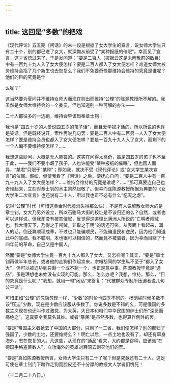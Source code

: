 ```yaml
---
---
---
```

title: 这回是“多数”的把戏
---



《现代评论》五五期《闲话》的末一段是根据了女大学生的宣言，说女师大学生只有二十个，别的都已进了女大，就深悔从前受了“某种报纸的催眠”。幸而见了宣言，这才省悟过来了，于是发问道：“要是二百人（按据云这是未解散前的数目）中有一百九十九人入了女大便怎样？要是二百人都入了女大便怎样？难道女师大校务维持会招了几个新生也去恢复么？我们不免要奇怪那维持会维持的究竟是谁呢？他们的目的究竟是什

么呢？”

这当然要为夏间并不维持女师大而现在则出而维持“公理”的陈源教授所不解的。我虽然是女师大维持会的一个委员，但也知道别一种可解的办法——

二十人都往多的一边跑，维持会早该趋奉章士钊！

我也是“四五十岁的人爱说四五岁的孩子话”，而且爱学奴才话的，所以所说的也许是笑话。但是既经说开，索性再说几句罢：要是二百人中有二百另一人入了女大便怎样？要是维持会员也都入了女大便怎样？要是一百九十九人入了女大，而剩下的一个人偏不要维持便怎样？……

我想这些妙问，大概是无人能答的。这实在问得太离奇，虽是四五岁的孩子也不至于此，——我们不要小觑了孩子。人也许能受“某种报纸的催眠”，但也因人而异，“某君”只限于“某种”；即如我，就决不受《现代评论》或“女大学生某次宣言”的催眠。假如，倘使我看了《闲话》之后，便抚心自问：“要是二百人中有一百九十九人入了女大便怎样？……维持会维持的究竟是谁呢？……”那可真要连自己也奇怪起来，立刻对章士钊的木主肃然起敬了。但幸而连陈源教授所据为典要的《女大学生二次宣言》也还说有二十人，所以我也正不必有什么“杞天之虑”。

记得“公理”时代（可惜这黄金时代竟消失得那么快），不是有人说解散女师大的是章士钊，女大乃另外设立，所以石驸马大街的校址是不该归还的么？自然，或者也可以这样说。但我却没有被其催眠，反觉得这道理比满洲人所说的“亡明者闯贼也，我大清天下，乃得之于闯贼，非取之于明”的话还可笑。从表面上看起来，满人的话，倒还算顺理成章，不过也只能骗顺民，不能骗遗民和逆民，因为他们知道此中的底细。我不聪明，本也很可以相信的，然而竟不被骗者，因为幸而目睹了十四年前的革命，自己又是中国人。

然而“要是”女师大学生竟一百九十九人都入了女大，又怎样呢？其实，“要是”章士钊再做半年总长，或者他的走狗们作起祟来，宗帽胡同的学生纵不至于“都入了女大”，但可以被迫胁到只剩一个或不剩一个，也正是意中事。陈源教授毕竟是“通品”，虽是理想也未始没有实现的可能。那么，怎么办呢？我想，维持。那么，“目的究竟是什么呢？”我想，就用一句“闲话”来答复：“代被群众专制所压迫者说几句公平话”。

可惜正如“公理”的忽隐忽现一样，“少数”的时价也四季不同的。杨荫榆时候多数不该“压迫”少数，现在是少数应该服从多数了。你说多数是不错的么，可是俄国的多数主义现在也还叫作过激党，为大英，大日本和咱们中华民国的绅士们所“深恶而痛绝之”。这真要令我莫名其妙。或者“暴民”是虽然多数，也得算作例外的罢。

“要是”帝国主义者抢去了中国的大部分，只剩了一二省，我们便怎样？别的都归了强国了，少数的土地，还要维持么？！明亡以后，一点土地也没有了，却还有窜身海外，志在恢复的人。凡这些，从现在的“通品”看来，大约都是谬种，应该派“在德国手格盗匪数人”，立功海外的英雄刘百昭去剿灭他们的罢。

“要是”真如陈源教授所言，女师大学生只有二十了呢？但是究竟还有二十人。这足可使在章士钊门下暗作走狗而脸皮还不十分厚的教授文人学者们愧死！

（十二月二十八日。）